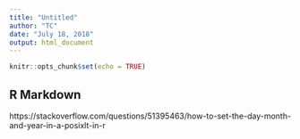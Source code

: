 ```yaml
---
title: "Untitled"
author: "TC"
date: "July 18, 2018"
output: html_document
---
```


```r
knitr::opts_chunk$set(echo = TRUE)
```

## R Markdown
https://stackoverflow.com/questions/51395463/how-to-set-the-day-month-and-year-in-a-posixlt-in-r


